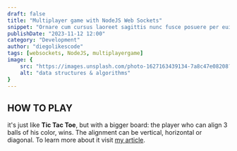 ```yaml
---
draft: false
title: "Multiplayer game with NodeJS Web Sockets"
snippet: "Ornare cum cursus laoreet sagittis nunc fusce posuere per euismod dis vehicula a, semper fames lacus maecenas dictumst pulvinar neque enim non potenti. Torquent hac sociosqu eleifend potenti."
publishDate: "2023-11-12 12:00"
category: "Development"
author: "diegolikescode"
tags: [websockets, NodeJS, multiplayergame]
image: {
    src: "https://images.unsplash.com/photo-1627163439134-7a8c47e08208?&fit=crop&w=430&h=240",
    alt: "data structures & algorithms"
}
---
```


## HOW TO PLAY
it's just like **Tic Tac Toe**, but with a bigger board: the player who can align 3 balls of his color, wins. The alignment can be vertical, horizontal or diagonal. To learn more about it visit <a href="https://medium.com/@diegolikescode/multiplayer-game-with-websockets-fd629686aaec" target="_blank">my article</a>.

<Game client:only />


